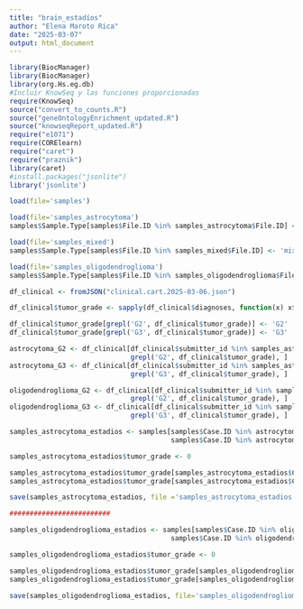 ```yaml
---
title: "brain_estadíos"
author: "Elena Maroto Rica"
date: "2025-03-07"
output: html_document
---
```


```r
library(BiocManager)
library(BiocManager)
library(org.Hs.eg.db)
#Incluir KnowSeq y las funciones proporcionadas 
require(KnowSeq)
source("convert_to_counts.R")
source("geneOntologyEnrichment_updated.R")
source("knowseqReport_updated.R")
require("e1071")
require(CORElearn)
require("caret")
require("praznik")
library(caret)
#install.packages("jsonlite")
library('jsonlite')
```

```r
load(file='samples')

load(file='samples_astrocytoma')
samples$Sample.Type[samples$File.ID %in% samples_astrocytoma$File.ID] <- 'astrocytoma'

load(file='samples_mixed')
samples$Sample.Type[samples$File.ID %in% samples_mixed$File.ID] <- 'mixed_glioma'

load(file='samples_oligodendroglioma')
samples$Sample.Type[samples$File.ID %in% samples_oligodendroglioma$File.ID] <- 'oligodendroglioma'
```

```r
df_clinical <- fromJSON("clinical.cart.2025-03-06.json")
```

```r
df_clinical$tumor_grade <- sapply(df_clinical$diagnoses, function(x) x$tumor_grade)
```

```r
df_clinical$tumor_grade[grepl('G2', df_clinical$tumor_grade)] <- 'G2'
df_clinical$tumor_grade[grepl('G3', df_clinical$tumor_grade)] <- 'G3'
```

```r
astrocytoma_G2 <- df_clinical[df_clinical$submitter_id %in% samples_astrocytoma$Case.ID & 
                              grepl('G2', df_clinical$tumor_grade), ]
astrocytoma_G3 <- df_clinical[df_clinical$submitter_id %in% samples_astrocytoma$Case.ID & 
                              grepl('G3', df_clinical$tumor_grade), ]

oligodendroglioma_G2 <- df_clinical[df_clinical$submitter_id %in% samples_oligodendroglioma$Case.ID & 
                              grepl('G2', df_clinical$tumor_grade), ]
oligodendroglioma_G3 <- df_clinical[df_clinical$submitter_id %in% samples_oligodendroglioma$Case.ID & 
                              grepl('G3', df_clinical$tumor_grade), ]
```

```r
samples_astrocytoma_estadios <- samples[samples$Case.ID %in% astrocytoma_G2$submitter_id | 
                                        samples$Case.ID %in% astrocytoma_G3$submitter_id, ]

samples_astrocytoma_estadios$tumor_grade <- 0

samples_astrocytoma_estadios$tumor_grade[samples_astrocytoma_estadios$Case.ID %in% astrocytoma_G2$submitter_id] <- 'G2'
samples_astrocytoma_estadios$tumor_grade[samples_astrocytoma_estadios$Case.ID %in% astrocytoma_G3$submitter_id] <- 'G3'

save(samples_astrocytoma_estadios, file ='samples_astrocytoma_estadios')

#########################

samples_oligodendroglioma_estadios <- samples[samples$Case.ID %in% oligodendroglioma_G2$submitter_id | 
                                        samples$Case.ID %in% oligodendroglioma_G3$submitter_id, ]

samples_oligodendroglioma_estadios$tumor_grade <- 0

samples_oligodendroglioma_estadios$tumor_grade[samples_oligodendroglioma_estadios$Case.ID %in% oligodendroglioma_G2$submitter_id] <- 'G2'
samples_oligodendroglioma_estadios$tumor_grade[samples_oligodendroglioma_estadios$Case.ID %in% oligodendroglioma_G3$submitter_id] <- 'G3'

save(samples_oligodendroglioma_estadios, file='samples_oligodendroglioma_estadios')
```

